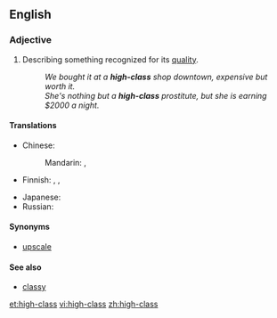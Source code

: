 ==English==

===Adjective===
{{en-adj}}

# Describing something recognized for its [[quality]].
#: ''We bought it at a '''high-class''' shop downtown, expensive but worth it.''
#: ''She's nothing but a '''high-class''' prostitute, but she is earning $2000 a night.''

====Translations====
{{trans-top|recognized for quality}}
* Chinese:
*: Mandarin: {{t-|cmn|高級|sc=Hani}}, {{t-|cmn|高级|tr=gāojí|sc=Hani}}
* Finnish: {{t|fi|korkealaatuinen}}, {{t|fi|korkealuokkainen}}, {{t|fi|laadukas}}
{{trans-mid}}
* Japanese: {{t|ja|高級|tr=こうきゅうな, kōkyū-na|alt=高級な|sc=Jpan}}
* Russian: {{t|ru|высокого класса|tr=vysókovo klássa|sc=Cyrl}}
{{trans-bottom}}

====Synonyms====
* [[upscale]]

====See also====
* [[classy]]

[[et:high-class]]
[[vi:high-class]]
[[zh:high-class]]
